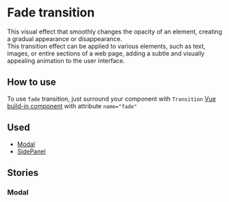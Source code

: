 
<Meta of={stories} />

# Fade transition
This visual effect that smoothly changes the opacity of an element, creating a gradual appearance or disappearance.<br/>
This transition effect can be applied to various elements, such as text, images, or entire sections of a web page, adding a subtle and visually appealing animation to the user interface.

## How to use
To use ```fade``` transition, just surround your component with ```Transition``` <a href="https://vuejs.org/guide/built-ins/transition.html" target="_blank">Vue build-in component</a> with attribute ```name="fade"```

## Used
- [Modal](?path=/docs/organisms-modal--docs)
- [SidePanel](?path=/docs/organisms-sidepanel--docs)

## Stories
### Modal
<Canvas of={StartNewCheckup}/>
